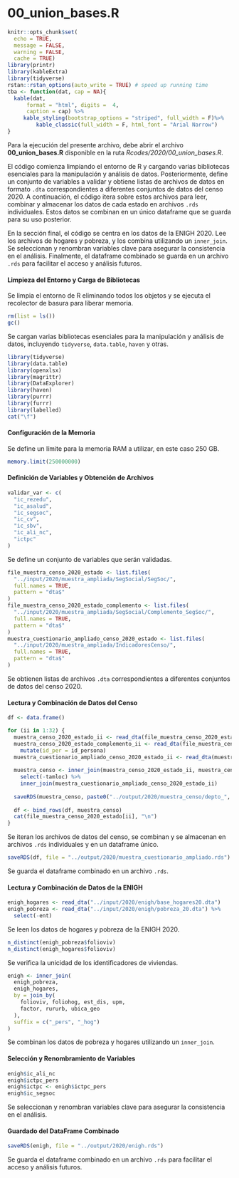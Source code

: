# 00_union_bases.R

```r
knitr::opts_chunk$set(
  echo = TRUE,
  message = FALSE,
  warning = FALSE,
  cache = TRUE)
library(printr)
library(kableExtra)
library(tidyverse)
rstan::rstan_options(auto_write = TRUE) # speed up running time 
tba <- function(dat, cap = NA){
  kable(dat,
      format = "html", digits =  4,
      caption = cap) %>% 
     kable_styling(bootstrap_options = "striped", full_width = F)%>%
         kable_classic(full_width = F, html_font = "Arial Narrow")
}
```

Para la ejecución del presente archivo, debe abrir el archivo **00_union_bases.R** disponible en la ruta *Rcodes/2020/00_union_bases.R*.

El código comienza limpiando el entorno de R y cargando varias bibliotecas esenciales para la manipulación y análisis de datos. Posteriormente, define un conjunto de variables a validar y obtiene listas de archivos de datos en formato `.dta` correspondientes a diferentes conjuntos de datos del censo 2020. A continuación, el código itera sobre estos archivos para leer, combinar y almacenar los datos de cada estado en archivos `.rds` individuales. Estos datos se combinan en un único dataframe que se guarda para su uso posterior.

En la sección final, el código se centra en los datos de la ENIGH 2020. Lee los archivos de hogares y pobreza, y los combina utilizando un `inner_join`. Se seleccionan y renombran variables clave para asegurar la consistencia en el análisis. Finalmente, el dataframe combinado se guarda en un archivo `.rds` para facilitar el acceso y análisis futuros.



#### Limpieza del Entorno y Carga de Bibliotecas {-}

Se limpia el entorno de R eliminando todos los objetos y se ejecuta el recolector de basura para liberar memoria.

```r
rm(list = ls())
gc()
```

Se cargan varias bibliotecas esenciales para la manipulación y análisis de datos, incluyendo `tidyverse`, `data.table`, `haven` y otras.

```r
library(tidyverse)
library(data.table)
library(openxlsx)
library(magrittr)
library(DataExplorer)
library(haven)
library(purrr)
library(furrr)
library(labelled)
cat("\f")
```


#### Configuración de la Memoria {-}
Se define un límite para la memoria RAM a utilizar, en este caso 250 GB.

```r
memory.limit(250000000)
```


#### Definición de Variables y Obtención de Archivos{-}

```r
validar_var <- c(
  "ic_rezedu",
  "ic_asalud",
  "ic_segsoc",
  "ic_cv",
  "ic_sbv",
  "ic_ali_nc",
  "ictpc"
)
```
Se define un conjunto de variables que serán validadas.

```r

file_muestra_censo_2020_estado <- list.files(
  "../input/2020/muestra_ampliada/SegSocial/SegSoc/",
  full.names = TRUE,
  pattern = "dta$"
)
file_muestra_censo_2020_estado_complemento <- list.files(
  "../input/2020/muestra_ampliada/SegSocial/Complemento_SegSoc/",
  full.names = TRUE,
  pattern = "dta$"
)
muestra_cuestionario_ampliado_censo_2020_estado <- list.files(
  "../input/2020/muestra_ampliada/IndicadoresCenso/",
  full.names = TRUE,
  pattern = "dta$"
)
```
Se obtienen listas de archivos `.dta` correspondientes a diferentes conjuntos de datos del censo 2020.

#### Lectura y Combinación de Datos del Censo{-}

```r
df <- data.frame()

for (ii in 1:32) {
  muestra_censo_2020_estado_ii <- read_dta(file_muestra_censo_2020_estado[ii])
  muestra_censo_2020_estado_complemento_ii <- read_dta(file_muestra_censo_2020_estado_complemento[ii]) %>%
    mutate(id_per = id_persona)
  muestra_cuestionario_ampliado_censo_2020_estado_ii <- read_dta(muestra_cuestionario_ampliado_censo_2020_estado[ii])
  
  muestra_censo <- inner_join(muestra_censo_2020_estado_ii, muestra_censo_2020_estado_complemento_ii) %>%
    select(-tamloc) %>%
    inner_join(muestra_cuestionario_ampliado_censo_2020_estado_ii)
  
  saveRDS(muestra_censo, paste0("../output/2020/muestra_censo/depto_", ii, ".rds"))
  
  df <- bind_rows(df, muestra_censo)
  cat(file_muestra_censo_2020_estado[ii], "\n")
}
```
Se iteran los archivos de datos del censo, se combinan y se almacenan en archivos `.rds` individuales y en un dataframe único.

```r
saveRDS(df, file = "../output/2020/muestra_cuestionario_ampliado.rds")
```
Se guarda el dataframe combinado en un archivo `.rds`.



#### Lectura y Combinación de Datos de la ENIGH{-}

```r
enigh_hogares <- read_dta("../input/2020/enigh/base_hogares20.dta")
enigh_pobreza <- read_dta("../input/2020/enigh/pobreza_20.dta") %>% 
  select(-ent)
```
Se leen los datos de hogares y pobreza de la ENIGH 2020.

```r
n_distinct(enigh_pobreza$folioviv)
n_distinct(enigh_hogares$folioviv)
```
Se verifica la unicidad de los identificadores de viviendas.

```r
enigh <- inner_join(
  enigh_pobreza,
  enigh_hogares,
  by = join_by(
    folioviv, foliohog, est_dis, upm,
    factor, rururb, ubica_geo
  ), 
  suffix = c("_pers", "_hog")
)
```
Se combinan los datos de pobreza y hogares utilizando un `inner_join`.

#### Selección y Renombramiento de Variables {-}
```r
enigh$ic_ali_nc
enigh$ictpc_pers
enigh$ictpc <- enigh$ictpc_pers
enigh$ic_segsoc
```
Se seleccionan y renombran variables clave para asegurar la consistencia en el análisis.

#### Guardado del DataFrame Combinado{-}
```r
saveRDS(enigh, file = "../output/2020/enigh.rds")
```
Se guarda el dataframe combinado en un archivo `.rds` para facilitar el acceso y análisis futuros.
